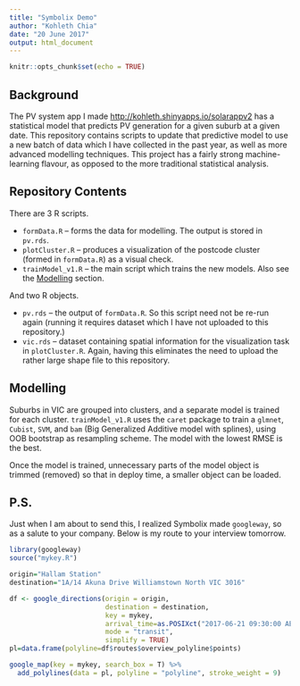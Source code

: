 ```yaml
---
title: "Symbolix Demo"
author: "Kohleth Chia"
date: "20 June 2017"
output: html_document
---
```




```r
knitr::opts_chunk$set(echo = TRUE)
```

## Background
The PV system app I made <http://kohleth.shinyapps.io/solarappv2> has a statistical model that predicts PV generation for a given suburb at a given date. This repository contains scripts to update that predictive model to use a new batch of data which I have collected in the past year, as well as more advanced modelling techniques. This project has a fairly strong machine-learning flavour, as opposed to the more traditional statistical analysis.

## Repository Contents
There are 3 R scripts.

* `formData.R` -- forms the data for modelling. The output is stored in `pv.rds`.
* `plotCluster.R` -- produces a visualization of the postcode cluster (formed in `formData.R`) as a visual check.
* `trainModel_v1.R` -- the main script which trains the new models. Also see the [Modelling](#model) section.

And two R objects.

* `pv.rds` -- the output of `formData.R`. So this script need not be re-run again (running it requires dataset which I have not uploaded to this repository.)
* `vic.rds` -- dataset containing spatial information for the visualization task in `plotCluster.R`. Again, having this eliminates the need to upload the rather large shape file to this repository.

## Modelling{#model}
Suburbs in VIC are grouped into clusters, and a separate model is trained for each cluster. 
`trainModel_v1.R` uses the `caret` package to train a `glmnet`, `Cubist`, `SVM`, and `bam` (Big Generalized Additive model with splines), using OOB bootstrap as resampling scheme. The model with the lowest RMSE is the best. 

Once the model is trained, unnecessary parts of the model object is trimmed (removed) so that in deploy time, a smaller object can be loaded.

## P.S.
Just when I am about to send this, I realized Symbolix made `googleway`, so as a salute to your company. Below is my route to your interview tomorrow.
```r
library(googleway)
source("mykey.R")

origin="Hallam Station"
destination="1A/14 Akuna Drive Williamstown North VIC 3016"

df <- google_directions(origin = origin,
                        destination = destination,
                        key = mykey,
                        arrival_time=as.POSIXct("2017-06-21 09:30:00 AEST"),
                        mode = "transit",
                        simplify = TRUE)
pl=data.frame(polyline=df$routes$overview_polyline$points)

google_map(key = mykey, search_box = T) %>%
  add_polylines(data = pl, polyline = "polyline", stroke_weight = 9)
```

